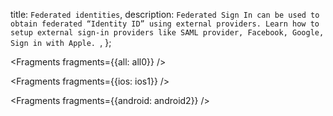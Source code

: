   title: `Federated identities`,
  description: `Federated Sign In can be used to obtain federated “Identity ID” using external providers. Learn how to setup external sign-in providers like SAML provider, Facebook, Google, Sign in with Apple. `,
};


<Fragments fragments={{all: all0}} />


<Fragments fragments={{ios: ios1}} />


<Fragments fragments={{android: android2}} />